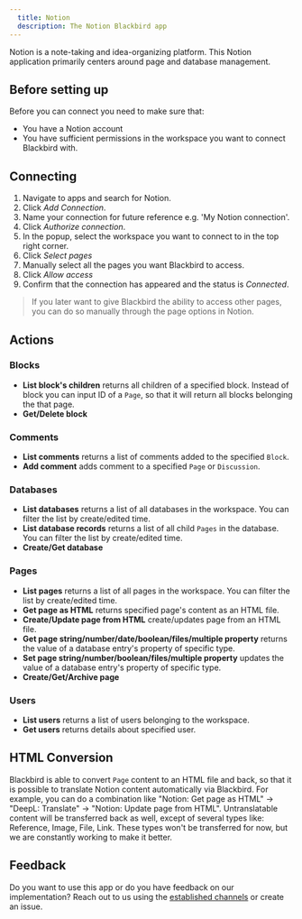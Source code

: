 ```yaml
---
  title: Notion
  description: The Notion Blackbird app
---
```


<LinkCard title="View on Github" target="_blank" href="https://github.com/bb-io/Notion" icon="github" />
 
  
Notion is a note-taking and idea-organizing platform. This Notion application primarily centers around page and database management.  
  
 ## Before setting up
 Before you can connect you need to make sure that:
 - You have a Notion account
 - You have sufficient permissions in the workspace you want to connect Blackbird with.
 
## Connecting  
  
1. Navigate to apps and search for Notion. 
2. Click _Add Connection_.  
3. Name your connection for future reference e.g. 'My Notion connection'.  
4. Click _Authorize connection_.
5. In the popup, select the workspace you want to connect to in the top right corner.
6. Click _Select pages_
7. Manually select all the pages you want Blackbird to access.
8. Click _Allow access_
9. Confirm that the connection has appeared and the status is _Connected_.  
  
> If you later want to give Blackbird the ability to access other pages, you can do so manually through the page options in Notion.

## Actions  
  
### Blocks  
  
- **List block's children** returns all children of a specified block. Instead of block you can input ID of a `Page`, so that it will return all blocks belonging the that page.  
- **Get/Delete block** 

### Comments

- **List comments** returns a list of comments added to the specified `Block`.
- **Add comment** adds comment to a specified `Page` or `Discussion`.

### Databases

- **List databases** returns a list of all databases in the workspace. You can filter the list by create/edited time.
- **List database records** returns a list of all child `Pages` in the database. You can filter the list by create/edited time. 
- **Create/Get database**

### Pages

- **List pages** returns a list of all pages in the workspace. You can filter the list by create/edited time.
- **Get page as HTML** returns specified page's content as an HTML file.
- **Create/Update page from HTML** create/updates page from an HTML file.
- **Get page string/number/date/boolean/files/multiple property** returns the value of a database entry's property of specific type.
- **Set page string/number/boolean/files/multiple property** updates the value of a database entry's property of specific type.
- **Create/Get/Archive page**

### Users

- **List users** returns a list of users belonging to the workspace.
- **Get users** returns details about specified user.

## HTML Conversion

Blackbird is able to convert `Page` content to an HTML file and back, so that it is possible to translate Notion content automatically via Blackbird.  For example, you can do a combination like "Notion: Get page as HTML" -> "DeepL: Translate" -> "Notion: Update page from HTML". Untranslatable content will be transferred back as well, except of several types like: Reference, Image, File, Link. These types won't be transferred for now, but we are constantly working to make it better.
  
## Feedback  
  
Do you want to use this app or do you have feedback on our implementation? Reach out to us using the [established channels](https://www.blackbird.io/) or create an issue.
  
